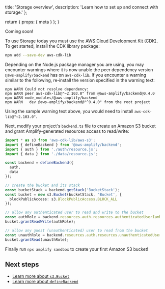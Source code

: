   title: 'Storage overview',
  description: 'Learn how to set up and connect with storage.'
};

  return {
    props: {
      meta
    }
  };
}

<Callout info>

Coming soon!

</Callout>

To use Storage today you must use the [AWS Cloud Development Kit (CDK)](https://docs.aws.amazon.com/cdk/). To get started, install the CDK library package:

```bash
npm add --save-dev aws-cdk-lib
```

<Callout warning>

Depending on the Node.js package manager you are using, you may encounter warnings where it is now unable the peer dependency version `@aws-amplify/backend` has on `aws-cdk-lib`. If you encounter a warning similar to the following, re-install the version specified in the warning text:

```
npm WARN Could not resolve dependency:
npm WARN peer aws-cdk-lib@"~2.103.0" from @aws-amplify/backend@0.4.0
npm WARN node_modules/@aws-amplify/backend
npm WARN   dev @aws-amplify/backend@"^0.4.0" from the root project
```

Using the sample warning text above, you would need to install `aws-cdk-lib@"~2.103.0"`.

</Callout>

Next, modify your project's `backend.ts` file to create an Amazon S3 bucket and grant Amplify-generated resources access to read/write:

```ts title="amplify/backend.ts"
import * as s3 from 'aws-cdk-lib/aws-s3';
import { defineBackend } from '@aws-amplify/backend';
import { auth } from './auth/resource.js';
import { data } from './data/resource.js';

const backend = defineBackend({
  auth,
  data
});

// create the bucket and its stack
const bucketStack = backend.getStack('BucketStack');
const bucket = new s3.Bucket(bucketStack, 'Bucket', {
  blockPublicAccess: s3.BlockPublicAccess.BLOCK_ALL
});

// allow any authenticated user to read and write to the bucket
const authRole = backend.resources.auth.resources.authenticatedUserIamRole;
bucket.grantReadWrite(authRole);

// allow any guest (unauthenticated) user to read from the bucket
const unauthRole = backend.resources.auth.resources.unauthenticatedUserIamRole;
bucket.grantRead(unauthRole);
```

Finally run `npx amplify sandbox` to create your first Amazon S3 bucket!

## Next steps

- [Learn more about `s3.Bucket`](https://docs.aws.amazon.com/cdk/api/v2/docs/aws-cdk-lib.aws_s3.Bucket.html)
- [Learn more about `defineBackend`](/gen2/build-a-backend)
